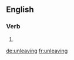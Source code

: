 
==English==

===Verb===
{{head|en}}

# {{present participle of|unleave|lang=en}}

[[de:unleaving]]
[[fr:unleaving]]
